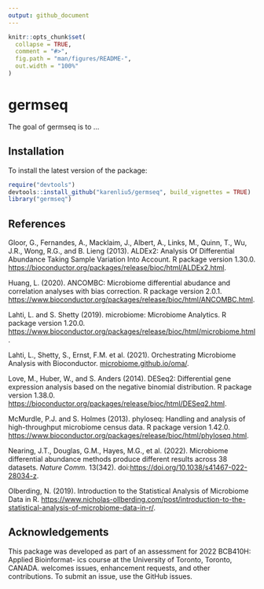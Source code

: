 ```yaml
---
output: github_document
---
```


<!-- README.md is generated from README.Rmd. Please edit that file -->

```r
knitr::opts_chunk$set(
  collapse = TRUE,
  comment = "#>",
  fig.path = "man/figures/README-",
  out.width = "100%"
)
```

# germseq

<!-- badges: start -->
<!-- badges: end -->

The goal of germseq is to ...

## Installation

To install the latest version of the package:

``` r
require("devtools")
devtools::install_github("karenliu5/germseq", build_vignettes = TRUE)
library("germseq")
```

## References
Gloor, G., Fernandes, A., Macklaim, J., Albert, A., Links, M., Quinn, T., Wu, J.R.,
Wong, R.G., and B. Lieng (2013). ALDEx2: Analysis Of Differential Abundance Taking
Sample Variation Into Account. R package version 1.30.0.
[https://bioconductor.org/packages/release/bioc/html/ALDEx2.html](https://bioconductor.org/packages/release/bioc/html/ALDEx2.html).

Huang, L. (2020). ANCOMBC: Microbiome differential abudance and correlation
analyses with bias correction. R package version 2.0.1.
[https://www.bioconductor.org/packages/release/bioc/html/ANCOMBC.html](https://bioconductor.org/packages/release/bioc/html/ALDEx2.html).

Lahti, L. and S. Shetty (2019). microbiome: Microbiome Analytics. R package version
1.20.0. [https://www.bioconductor.org/packages/release/bioc/html/microbiome.html](https://www.bioconductor.org/packages/release/bioc/html/microbiome.html).

Lahti, L., Shetty, S., Ernst, F.M. et al. (2021). Orchestrating Microbiome Analysis
with Bioconductor. [microbiome.github.io/oma/](microbiome.github.io/oma/).

Love, M., Huber, W., and S. Anders (2014). DESeq2: Differential gene expression
analysis based on the negative binomial distribution. R package version 1.38.0.
[https://bioconductor.org/packages/release/bioc/html/DESeq2.html](https://bioconductor.org/packages/release/bioc/html/DESeq2.html).

McMurdle, P.J. and S. Holmes (2013). phyloseq: Handling and analysis of high-throughput
microbiome census data. R package version 1.42.0.
[https://www.bioconductor.org/packages/release/bioc/html/phyloseq.html](https://www.bioconductor.org/packages/release/bioc/html/phyloseq.html).

Nearing, J.T., Douglas, G.M., Hayes, M.G., et al. (2022). Microbiome differential abundance methods produce different results across 38 datasets. *Nature Comm.* 13(342). doi:[https://doi.org/10.1038/s41467-022-28034-z](https://doi.org/10.1038/s41467-022-28034-z). 

Olberding, N. (2019). Introduction to the Statistical Analysis of Microbiome Data in R.
[https://www.nicholas-ollberding.com/post/introduction-to-the-statistical-analysis-of-microbiome-data-in-r/](https://www.nicholas-ollberding.com/post/introduction-to-the-statistical-analysis-of-microbiome-data-in-r/).


## Acknowledgements
This package was developed as part of an assessment for 2022 BCB410H: Applied Bioinformat-
ics course at the University of Toronto, Toronto, CANADA. <PackageName> welcomes issues,
enhancement requests, and other contributions. To submit an issue, use the GitHub issues.

